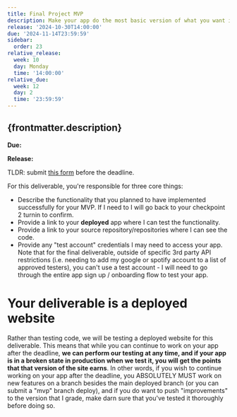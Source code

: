 ```yaml
---
title: Final Project MVP
description: Make your app do the most basic version of what you want it to do
release: '2024-10-30T14:00:00'
due: '2024-11-14T23:59:59'
sidebar:
  order: 23
relative_release:
  week: 10
  day: Monday
  time: '14:00:00'
relative_due:
  week: 12
  day: 2
  time: '23:59:59'
---
```



## {frontmatter.description}

**Due:** <DueDate relativeDate={frontmatter.relative_due} />

**Release:** <DueDate relativeDate={frontmatter.relative_release} />

TLDR: submit [this form](https://forms.gle/zHZahbiG5Tk8Begg7) before the deadline.

For this deliverable, you're responsible for three core things:

* Describe the functionality that you planned to have implemented successfully for your MVP. If I need to I will go back to your checkpoint 2 turnin to confirm.
* Provide a link to your **deployed** app where I can test the functionality.
* Provide a link to your source repository/repositories where I can see the code.
* Provide any "test account" credentials I may need to access your app. Note that for the final deliverable, outside of specific 3rd party API restrictions (i.e. needing to add my google or spotify account to a list of approved testers), you can't use a test account - I will need to go through the entire app sign up / onboarding flow to test your app.

# Your deliverable is a deployed website

Rather than testing code, we will be testing a deployed website for this deliverable. This means that while you can continue to work on your app after the deadline, **we can perform our testing at any time, and if your app is in a broken state in production when we test it, you will get the points that that version of the site earns**. In other words, if you wish to continue working on your app after the deadline, you ABSOLUTELY MUST work on new features on a branch besides the main deployed branch (or you can submit a "mvp" branch deploy), and if you do want to push "improvements" to the version that I grade, make darn sure that you've tested it thoroughly before doing so.


